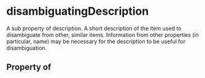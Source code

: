 # disambiguatingDescription

A sub property of description. A short description of the item used to disambiguate from other, similar items. Information from other properties (in particular, name) may be necessary for the description to be useful for disambiguation.

## Property of



